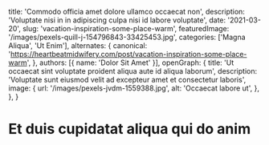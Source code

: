   title: 'Commodo officia amet dolore ullamco occaecat non',
  description: 'Voluptate nisi in in adipiscing culpa nisi id labore voluptate',
  date: '2021-03-20',
  slug: 'vacation-inspiration-some-place-warm',
  featuredImage: '/images/pexels-quill-j-154796843-33425453.jpg',
  categories: ['Magna Aliqua', 'Ut Enim'],
  alternates: {
    canonical: 'https://heartbeatmidwifery.com/post/vacation-inspiration-some-place-warm',
  },
  authors: [{ name: 'Dolor Sit Amet' }],
  openGraph: {
    title: 'Ut occaecat sint voluptate proident aliqua aute id aliqua laborum',
    description: 'Voluptate sunt eiusmod velit ad excepteur amet et consectetur laboris',
    image: {
      url: '/images/pexels-jvdm-1559388.jpg',
      alt: 'Occaecat labore ut',
    },
  },
}


# Et duis cupidatat aliqua qui do anim

<Gallery>
  <GalleryItem
    src="/images/pexels-lumierestudiomx-1462398.jpg"
    size="large"
  />
  <GalleryItem
    src="/images/pexels-helenalopes-1996337.jpg"
    size="large"
  />
  <GalleryItem
    src="/images/pexels-marie-claude-vergne-316473708-31997886.jpg"
    size="large"
  />
  <GalleryItem
    src="/images/pexels-pixabay-247462.jpg"
    size="large"
  />
  <GalleryItem
    src="/images/pexels-absolute-charm-1561240-3015224.jpg"
    size="large"
  />
  <GalleryItem
    src="/images/pexels-mabelamber-141978.jpg"
    size="large"
  />
  <GalleryItem
    src="/images/pexels-memo-18407890.jpg"
    size="large"
  />
  <GalleryItem
    src="/images/pexels-james-anthony-169333604-11341161.jpg"
    size="large"
  />
  <GalleryItem
    src="/images/pexels-pixabay-85681.jpg"
    size="large"
  />
  <GalleryItem
    src="/images/pexels-hazardos-11336249.jpg"
    size="large"
  />
  <GalleryItem
    src="/images/pexels-konevi-2845170.jpg"
    size="large"
  />
</Gallery>
